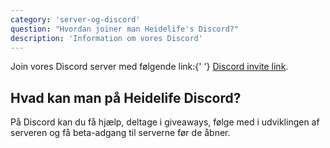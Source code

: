 ```yaml
---
category: 'server-og-discord'
question: "Hvordan joiner man Heidelife's Discord?"
description: 'Information om vores Discord'
---
```


<p>
  Join vores Discord server med følgende link:{' '}
  <a href="https://discord.gg/NBppK3W76m">Discord invite link</a>.
</p>

<h2>Hvad kan man på Heidelife Discord?</h2>
<p>
  På Discord kan du få hjælp, deltage i giveaways, følge med i udviklingen af
  serveren og få beta-adgang til serverne før de åbner.
</p>
